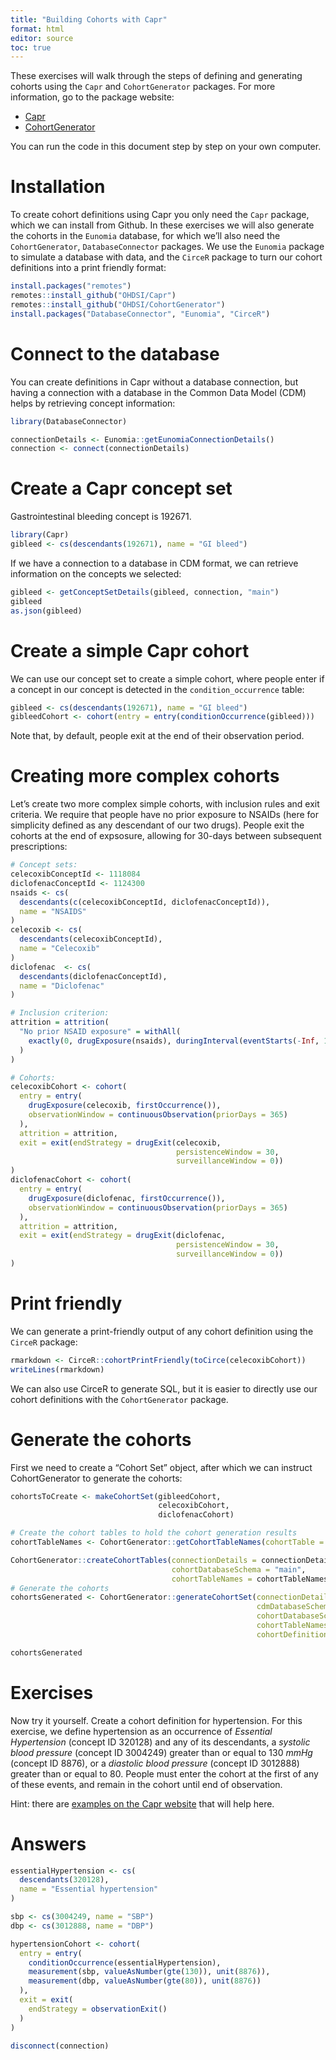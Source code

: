 ```yaml
---
title: "Building Cohorts with Capr"
format: html
editor: source
toc: true
---
```


These exercises will walk through the steps of defining and generating cohorts using the `Capr` and `CohortGenerator` packages. For more information, go to the package website:

- [Capr](https://ohdsi.github.io/Capr/index.html)
- [CohortGenerator](https://github.com/OHDSI/CohortGenerator)

You can run the code in this document step by step on your own computer.

# Installation

To create cohort definitions using Capr you only need the `Capr` package, which we can install from Github. In these exercises we will also generate the cohorts in the `Eunomia` database, for which we'll also need the `CohortGenerator`, `DatabaseConnector` packages. We use the `Eunomia` package to simulate a database with data, and the `CirceR` package to turn our cohort definitions into a print friendly format:

```r
install.packages("remotes")
remotes::install_github("OHDSI/Capr")
remotes::install_github("OHDSI/CohortGenerator")
install.packages("DatabaseConnector", "Eunomia", "CirceR")
```

# Connect to the database

You can create definitions in Capr without a database connection, but having a connection with a database in the Common Data Model (CDM) helps by retrieving concept information:

```r
library(DatabaseConnector)

connectionDetails <- Eunomia::getEunomiaConnectionDetails()
connection <- connect(connectionDetails)
```

# Create a Capr concept set

Gastrointestinal bleeding concept is 192671. 

```r
library(Capr)
gibleed <- cs(descendants(192671), name = "GI bleed")
```

If we have a connection to a database in CDM format, we can retrieve information on the concepts we selected:

```r
gibleed <- getConceptSetDetails(gibleed, connection, "main")
gibleed
as.json(gibleed)
```

# Create a simple Capr cohort

We can use our concept set to create a simple cohort, where people enter if a concept in our concept is detected in the `condition_occurrence` table:

```r
gibleed <- cs(descendants(192671), name = "GI bleed")
gibleedCohort <- cohort(entry = entry(conditionOccurrence(gibleed)))
```

Note that, by default, people exit at the end of their observation period.

# Creating more complex cohorts

Let's create two more complex simple cohorts, with inclusion rules and exit criteria. We require that people have no prior exposure to NSAIDs (here for simplicity defined as any descendant of our two drugs). People exit the cohorts at the end of expsosure, allowing for 30-days between subsequent prescriptions:

```r
# Concept sets:
celecoxibConceptId <- 1118084
diclofenacConceptId <- 1124300
nsaids <- cs(
  descendants(c(celecoxibConceptId, diclofenacConceptId)), 
  name = "NSAIDS"
)
celecoxib <- cs(
  descendants(celecoxibConceptId),
  name = "Celecoxib"
)
diclofenac  <- cs(
  descendants(diclofenacConceptId),
  name = "Diclofenac"
)

# Inclusion criterion:
attrition = attrition(
  "No prior NSAID exposure" = withAll(
    exactly(0, drugExposure(nsaids), duringInterval(eventStarts(-Inf, 1)))
  )
)

# Cohorts:
celecoxibCohort <- cohort(
  entry = entry(
    drugExposure(celecoxib, firstOccurrence()),
    observationWindow = continuousObservation(priorDays = 365)
  ),
  attrition = attrition,
  exit = exit(endStrategy = drugExit(celecoxib,
                                     persistenceWindow = 30,
                                     surveillanceWindow = 0))
)
diclofenacCohort <- cohort(
  entry = entry(
    drugExposure(diclofenac, firstOccurrence()),
    observationWindow = continuousObservation(priorDays = 365)
  ),
  attrition = attrition,
  exit = exit(endStrategy = drugExit(diclofenac,
                                     persistenceWindow = 30,
                                     surveillanceWindow = 0))
)
```

# Print friendly

We can generate a print-friendly output of any cohort definition using the `CirceR` package:

```r
rmarkdown <- CirceR::cohortPrintFriendly(toCirce(celecoxibCohort))
writeLines(rmarkdown)
```

We can also use CirceR to generate SQL, but it is easier to directly use our cohort definitions with the `CohortGenerator` package.

# Generate the cohorts

First we need to create a "Cohort Set" object, after which we can instruct CohortGenerator to generate the cohorts:

```r
cohortsToCreate <- makeCohortSet(gibleedCohort, 
                                 celecoxibCohort, 
                                 diclofenacCohort)

# Create the cohort tables to hold the cohort generation results
cohortTableNames <- CohortGenerator::getCohortTableNames(cohortTable = "my_cohort_table")

CohortGenerator::createCohortTables(connectionDetails = connectionDetails,
                                    cohortDatabaseSchema = "main",
                                    cohortTableNames = cohortTableNames)
# Generate the cohorts
cohortsGenerated <- CohortGenerator::generateCohortSet(connectionDetails = connectionDetails,
                                                       cdmDatabaseSchema = "main",
                                                       cohortDatabaseSchema = "main",
                                                       cohortTableNames = cohortTableNames,
                                                       cohortDefinitionSet = cohortsToCreate)

cohortsGenerated
```

# Exercises

Now try it yourself. Create a cohort definition for hypertension. For this exercise, we define hypertension as an occurrence of *Essential Hypertension* (concept ID 320128) and any of its descendants, a *systolic blood pressure* (concept ID 3004249) greater than or equal to 130 *mmHg* (concept ID 8876), or a *diastolic blood pressure* (concept ID 3012888) greater than or equal to 80. People must enter the cohort at the first of any of these events, and remain in the cohort until end of observation.

Hint: there are [examples on the Capr website](https://ohdsi.github.io/Capr/articles/Examples.html) that will help here.

# Answers

```r
essentialHypertension <- cs(
  descendants(320128),
  name = "Essential hypertension"
)

sbp <- cs(3004249, name = "SBP")
dbp <- cs(3012888, name = "DBP")

hypertensionCohort <- cohort(
  entry = entry(
    conditionOccurrence(essentialHypertension),
    measurement(sbp, valueAsNumber(gte(130)), unit(8876)),
    measurement(dbp, valueAsNumber(gte(80)), unit(8876))
  ),
  exit = exit(
    endStrategy = observationExit()
  )
)
```


```r
disconnect(connection)
```
